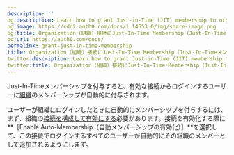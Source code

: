 ```yaml
---
description: ''
og:description: Learn how to grant Just-in-Time (JIT) membership to organizations.
og:image: https://cdn2.auth0.com/docs/1.14553.0/img/share-image.png
og:title: Organization（組織）接続にJust-In-Time Membership（Just-In-Timeメンバーシップ）を付与する
og:url: https://auth0.com/docs/
permalink: grant-just-in-time-membership
title: Organization（組織）接続にJust-In-Time Membership（Just-In-Timeメンバーシップ）を付与する
twitter:description: Learn how to grant Just-in-Time (JIT) membership to organizations.
twitter:title: Organization（組織）接続にJust-In-Time Membership（Just-In-Timeメンバーシップ）を付与する
---
```


Just-In-Timeメンバーシップを付与すると、有効な接続からログインするユーザーに[組織](/organizations/organizations-overview)のメンバーシップが自動的に付与されます。

ユーザーが組織にログインしたときに自動的にメンバーシップを付与するには、まず、組織の[接続を構成して有効にする](/organizations/enable-connections)必要があります。接続を有効化する際に**［Enable Auto-Membership（自動メンバーシップの有効化）］**を選択して、この接続でログインするすべてのユーザーが自動的にその組織のメンバーとして追加されるようにします。
